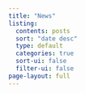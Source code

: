 ```yaml
---
title: "News"
listing:
  contents: posts
  sort: "date desc"
  type: default
  categories: true
  sort-ui: false
  filter-ui: false
page-layout: full
---
```

